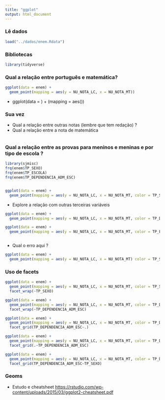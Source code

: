 ```yaml
---
title: "ggplot"
output: html_document
---
```


### Lê dados
```r
load("../dados/enem.Rdata")
```

### Bibliotecas
```r
library(tidyverse)
```

### Qual a relação entre português e matemática?
```r

ggplot(data = enem) + 
  geom_point(mapping = aes(y = NU_NOTA_LC, x = NU_NOTA_MT))
```


* ggplot(data = <DATA>) +
  <GEOM_FUNCTION>(mapping = aes(<MAPPINGS>))


### Sua vez
* Qual a relação entre outras notas (lembre que tem redação) ? 
* Qual a relação entre a nota de matemática

```r


```


### Qual a relação entre as provas para meninos e meninas e por tipo de escola ?
```r
library(sjmisc)
frq(enem$TP_SEXO)
frq(enem$TP_ESCOLA)
frq(enem$TP_DEPENDENCIA_ADM_ESC)



```

```r

ggplot(data = enem) + 
  geom_point(mapping = aes(y = NU_NOTA_LC, x = NU_NOTA_MT, color = TP_SEXO))

```

* Explore a relação com outras terceiras variáveis
```r

ggplot(data = enem) + 
  geom_point(mapping = aes(y = NU_NOTA_LC, x = NU_NOTA_MT, color = TP_DEPENDENCIA_ADM_ESC))

ggplot(data = enem) + 
  geom_point(mapping = aes(y = NU_NOTA_LC, x = NU_NOTA_MT, color = TP_ESCOLA))



```
* Qual o erro aqui ?
```r

ggplot(data = enem) + 
  geom_point(mapping = aes(y = NU_NOTA_LC, x = NU_NOTA_MT) color = TP_SEXO))

```


### Uso de facets
```r
ggplot(data = enem) + 
  geom_point(mapping = aes(y = NU_NOTA_LC, x = NU_NOTA_MT, color = TP_SEXO)) +
  facet_wrap(~TP_SEXO)

ggplot(data = enem) + 
  geom_point(mapping = aes(y = NU_NOTA_LC, x = NU_NOTA_MT, color = TP_DEPENDENCIA_ADM_ESC)) +
  facet_wrap(~TP_DEPENDENCIA_ADM_ESC)

ggplot(data = enem) + 
  geom_point(mapping = aes(y = NU_NOTA_LC, x = NU_NOTA_MT, color = TP_DEPENDENCIA_ADM_ESC)) +
  facet_grid(TP_DEPENDENCIA_ADM_ESC~.)

ggplot(data = enem) + 
  geom_point(mapping = aes(y = NU_NOTA_LC, x = NU_NOTA_MT, color = TP_DEPENDENCIA_ADM_ESC)) +
  facet_grid(.~TP_DEPENDENCIA_ADM_ESC)

ggplot(data = enem) + 
  geom_point(mapping = aes(y = NU_NOTA_LC, x = NU_NOTA_MT, color = TP_DEPENDENCIA_ADM_ESC)) +
  facet_grid(TP_DEPENDENCIA_ADM_ESC~TP_SEXO)

```
### Geoms
* Estudo e cheatsheet
<https://rstudio.com/wp-content/uploads/2015/03/ggplot2-cheatsheet.pdf>


